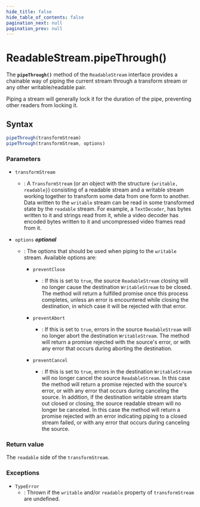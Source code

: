 ```yaml
---
hide_title: false
hide_table_of_contents: false
pagination_next: null
pagination_prev: null
---
```

# ReadableStream.pipeThrough()

The **`pipeThrough()`** method of the `ReadableStream` interface provides a chainable way of piping the current stream through a transform stream or any other writable/readable pair.

Piping a stream will generally lock it for the duration of the pipe, preventing other readers from locking it.

## Syntax

```js
pipeThrough(transformStream)
pipeThrough(transformStream, options)
```

### Parameters

- `transformStream`

  - : A `TransformStream` (or an object with the structure
    `{writable, readable}`) consisting of a readable stream and a writable
    stream working together to transform some data from one form to another. Data written
    to the `writable` stream can be read in some transformed state by the
    `readable` stream. For example, a `TextDecoder`, has bytes
    written to it and strings read from it, while a video decoder has encoded bytes
    written to it and uncompressed video frames read from it.

- `options` _**optional**_

  - : The options that should be used when piping to the `writable` stream.
    Available options are:

    - `preventClose`

      - : If this is set to `true`, the source `ReadableStream` closing will no longer cause the destination `WritableStream` to be closed.
        The method will return a fulfilled promise once this process completes, unless an error is encountered while closing the destination, in which case it will be rejected with that error.

    - `preventAbort`

      - : If this is set to `true`, errors in the source `ReadableStream` will no longer abort the destination `WritableStream`.
        The method will return a promise rejected with the source's error, or with any error that occurs during aborting the destination.

    - `preventCancel`

      - : If this is set to `true`, errors in the destination `WritableStream` will no longer cancel the source `ReadableStream`.
        In this case the method will return a promise rejected with the source's error, or with any error that occurs during canceling the source.
        In addition, if the destination writable stream starts out closed or closing, the source readable stream will no longer be canceled.
        In this case the method will return a promise rejected with an error indicating piping to a closed stream failed, or with any error that occurs during canceling the source.

### Return value

The `readable` side of the `transformStream`.

### Exceptions

- `TypeError`
  - : Thrown if the `writable` and/or `readable` property of `transformStream` are undefined.
